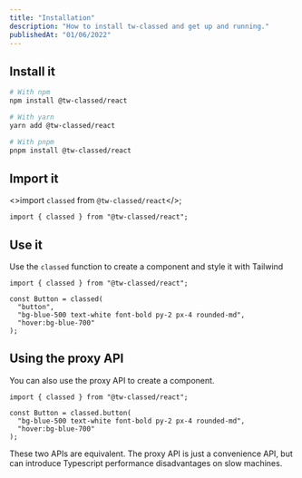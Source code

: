 ```yaml
---
title: "Installation"
description: "How to install tw-classed and get up and running."
publishedAt: "01/06/2022"
---
```


## Install it

```bash
# With npm
npm install @tw-classed/react

# With yarn
yarn add @tw-classed/react

# With pnpm
pnpm install @tw-classed/react
```

## Import it

<>import `classed` from `@tw-classed/react`</>;

```tsx
import { classed } from "@tw-classed/react";
```

## Use it

Use the `classed` function to create a component and style it with Tailwind

```tsx
import { classed } from "@tw-classed/react";

const Button = classed(
  "button",
  "bg-blue-500 text-white font-bold py-2 px-4 rounded-md",
  "hover:bg-blue-700"
);
```

## Using the proxy API

You can also use the proxy API to create a component.

```tsx
import { classed } from "@tw-classed/react";

const Button = classed.button(
  "bg-blue-500 text-white font-bold py-2 px-4 rounded-md",
  "hover:bg-blue-700"
);
```

These two APIs are equivalent. The proxy API is just a convenience API, but can introduce Typescript performance disadvantages on slow machines.
